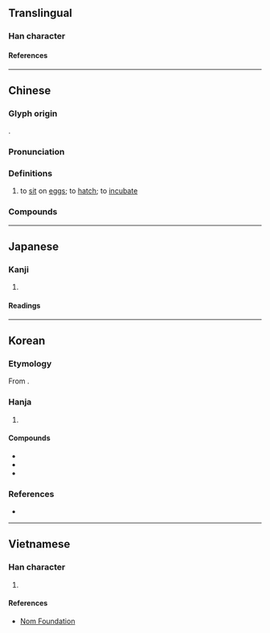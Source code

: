 {{also|孚}}
{{character info}}
==Translingual==

===Han character===
{{Han char|rn=39|rad=子|as=11|sn=14|four=72747|canj=HHSLD|ids=⿰卵孚}}

====References====
{{Han ref|kx=0280.210|dkj=07021|dj=0549.200|hdz=21018.170|uh=5B75}}

----

==Chinese==
{{zh-forms|ss=孚}}

===Glyph origin===
{{Han etym}}
{{Han compound|卵|孚|ls=psc|c1=s|t1=egg|c2=p}}.

===Pronunciation===
{{zh-pron
|m=fū
|c=fu1
|h=pfs=phu;gd=pu4
|j=fu1
|md=hŭ
|mn=ml:hu/ml,jj,tw:pū
|mn_note=hu - literary; pū - vernacular (俗)
|mn-t=hu1
|w=3bu
|mc=y
|oc=y
|cat=v
}}

===Definitions===
{{zh-hanzi}}

# to [[sit]] on [[egg]]s; to [[hatch]]; to [[incubate]]

===Compounds===
{{zh-der|孵育|孵化期|孵卵機|孵化}}

----

==Japanese==

===Kanji===
{{ja-kanji|grade=|rs=子11}}

# {{rfdef|ja|sort=子11}}

====Readings====
{{ja-readings
|goon=ふ
|kanon=ふ
|kun=かえ-る, かえ-す
}}

----

==Korean==

===Etymology===
From {{der|ko|ltc|-}} {{ltc-l|孵|id=1}}.

===Hanja===
{{ko-hanja-search}}
{{ko-hanja|[[알]] [[까다|깔]]|부}}

# {{hanja form of|부|[[hatch]]}}

====Compounds====
{{der-top3|Compounds}}
* {{ko-l|부란|孵卵}}
* {{ko-l|부화|孵化}}
* {{ko-l|부화기|孵化器}}
{{der-bottom}}

===References===
* {{R:hanjadoc|2503}}

----

==Vietnamese==

===Han character===
{{vi-readings|rs=子11|reading=[[lộn]], [[phu]]}}

# {{rfdef|vi|sort=子11}}

====References====
* [http://nomfoundation.org/common/nom_details.php?codepoint=5b75 Nom Foundation]